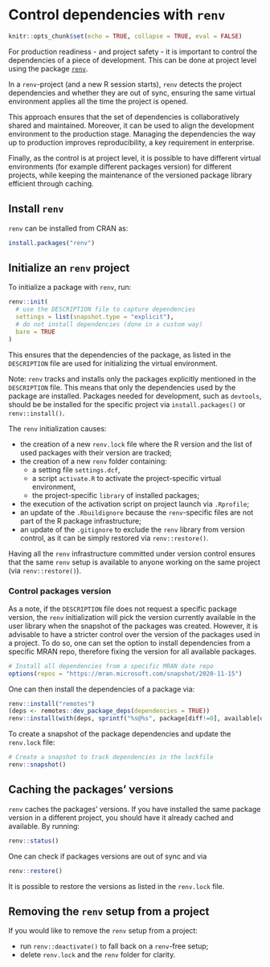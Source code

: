 # Control dependencies with `renv`

```r
knitr::opts_chunk$set(echo = TRUE, collapse = TRUE, eval = FALSE)
```
For production readiness - and project safety - it is important to control the dependencies of a piece of development. This can be done at project level using the package [`renv`](https://rstudio.github.io/renv).

In a `renv`-project (and a new R session starts), `renv` detects the project dependencies and whether they are out of sync, ensuring the same virtual environment applies all the time the project is opened.

This approach ensures that the set of dependencies is collaboratively shared and maintained. Moreover, it can be used to align the development environment to the production stage. Managing the dependencies the way up to production improves reproducibility, a key requirement in enterprise.

Finally, as the control is at project level, it is possible to have different virtual environments (for example different packages version) for different projects, while keeping the maintenance of the versioned package library efficient through caching.

## Install `renv`

`renv` can be installed from CRAN as:

```r
install.packages("renv")
```

## Initialize an `renv` project

To initialize a package with `renv`, run:

```r
renv::init(
  # use the DESCRIPTION file to capture dependencies
  settings = list(snapshot.type = "explicit"),
  # do not install dependencies (done in a custom way)
  bare = TRUE
)
```

This ensures that the dependencies of the package, as listed in the `DESCRIPTION` file are used for initializing the virtual environment. 

Note: `renv` tracks and installs only the packages explicitly mentioned in the `DESCRIPTION` file. This means that only the dependencies used by the package are installed. Packages needed for development, such as `devtools`, should be be installed for the specific project via `install.packages()` or `renv::install()`.

The `renv` initialization causes:

- the creation of a new `renv.lock` file where the R version and the list of used packages with their version are tracked;
- the creation of a new `renv` folder containing:
    - a setting file `settings.dcf`,
    - a script `activate.R` to activate the project-specific virtual environment,
    - the project-specific `library` of installed packages;
- the execution of the activation script on project launch via `.Rprofile`;
- an update of the `.Rbuildignore` because the `renv`-specific files are not part of the R package infrastructure;
- an update of the `.gitignore` to exclude the `renv` library from version control, as it can be simply restored via `renv::restore()`.

Having all the `renv` infrastructure committed under version control ensures that the same `renv` setup is available to anyone working on the same project (via `renv::restore()`).

### Control packages version

As a note, if the `DESCRIPTION` file does not request a specific package version, the `renv` initialization will pick the version currently available in the user library when the snapshot of the packages was created. However, it is advisable to have a stricter control over the version of the packages used in a project. To do so, one can set the option to install dependencies from a specific MRAN repo, therefore fixing the version for all available packages.

```r
# Install all dependencies from a specific MRAN date repo
options(repos = "https://mran.microsoft.com/snapshot/2020-11-15")
```

One can then install the dependencies of a package via:

```r
renv::install("remotes")
(deps <- remotes::dev_package_deps(dependencies = TRUE))
renv::install(with(deps, sprintf("%s@%s", package[diff!=0], available[diff!=0])))
```

To create a snapshot of the package dependencies and update the `renv.lock` file:

```r
# Create a snapshot to track dependencies in the lockfile
renv::snapshot()
```

## Caching the packages' versions

`renv` caches the packages' versions. If you have installed the same package version in a different project, you should have it already cached and available. By running:

```r
renv::status()
```

One can check if packages versions are out of sync and via 

```r
renv::restore()
```

It is possible to restore the versions as listed in the `renv.lock` file.

## Removing the `renv` setup from a project

If you would like to remove the `renv` setup from a project:

- run `renv::deactivate()` to fall back on a `renv`-free setup;
- delete `renv.lock` and the `renv` folder for clarity.
